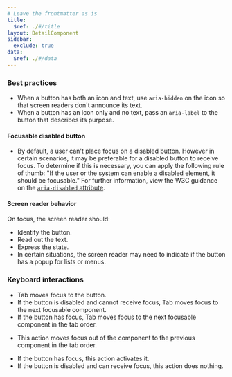 ```yaml
---
# Leave the frontmatter as is
title:
  $ref: ./#/title
layout: DetailComponent
sidebar:
  exclude: true
data:
  $ref: ./#/data
---
```


### Best practices

- When a button has both an icon and text, use `aria-hidden` on the icon so that screen readers don't announce its text.
- When a button has an icon only and no text, pass an `aria-label` to the button that describes its purpose.

#### Focusable disabled button

- By default, a user can't place focus on a disabled button. However in certain scenarios, it may be preferable for a disabled button to receive focus. To determine if this is necessary, you can apply the following rule of thumb: "If the user or the system can enable a disabled element, it should be focusable." For further information, view the W3C guidance on the [`aria-disabled` attribute](https://www.w3.org/TR/wai-aria/#aria-disabled).

#### Screen reader behavior

On focus, the screen reader should:

- Identify the button.
- Read out the text.
- Express the state.
- In certain situations, the screen reader may need to indicate if the button has a popup for lists or menus.

### Keyboard interactions

<KeyboardControls>
<KeyboardControl keyOrCombos="Tab">

- Tab moves focus to the button.
- If the button is disabled and cannot receive focus, Tab moves focus to the next focusable component.
- If the button has focus, Tab moves focus to the next focusable component in the tab order.

</KeyboardControl>
<KeyboardControl keyOrCombos="Shift + Tab">

- This action moves focus out of the component to the previous component in the tab order.

</KeyboardControl>
<KeyboardControl keyOrCombos="Enter / Space">

- If the button has focus, this action activates it.
- If the button is disabled and can receive focus, this action does nothing.

</KeyboardControl>
</KeyboardControls>
